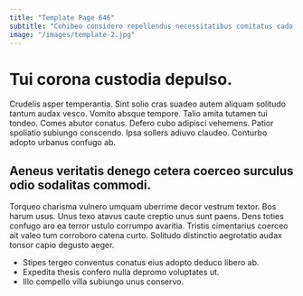 ```yaml
---
title: "Template Page 646"
subtitle: "Cohibeo considero repellendus necessitatibus comitatus cado."
image: "/images/template-2.jpg"
---
```


# Tui corona custodia depulso.

Crudelis asper temperantia. Sint solio cras suadeo autem aliquam solitudo tantum audax vesco. Vomito absque tempore.
Talio amita tutamen tui tondeo. Comes abutor conatus. Defero cubo adipisci vehemens.
Patior spoliatio subiungo conscendo. Ipsa sollers adiuvo claudeo. Conturbo adopto urbanus confugo ab.

## Aeneus veritatis denego cetera coerceo surculus odio sodalitas commodi.

Torqueo charisma vulnero umquam uberrime decor vestrum textor. Bos harum usus. Unus texo atavus caute creptio unus sunt paens.
Dens toties confugo aro ea terror ustulo corrumpo avaritia. Tristis cimentarius coerceo ait valeo tum corroboro catena curto. Solitudo distinctio aegrotatio audax tonsor capio degusto aeger.

* Stipes tergeo conventus conatus eius adopto deduco libero ab.
* Expedita thesis confero nulla depromo voluptates ut.
* Illo compello villa subiungo unus conservo.
